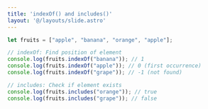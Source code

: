 ```yaml
---
title: 'indexOf() and includes()'
layout: '@/layouts/slide.astro'
---
```


```javascript
let fruits = ["apple", "banana", "orange", "apple"];

// indexOf: Find position of element
console.log(fruits.indexOf("banana")); // 1
console.log(fruits.indexOf("apple")); // 0 (first occurrence)
console.log(fruits.indexOf("grape")); // -1 (not found)

// includes: Check if element exists
console.log(fruits.includes("orange")); // true
console.log(fruits.includes("grape")); // false
```